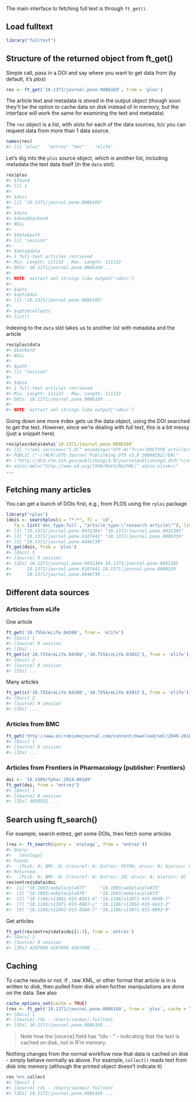 <!--
%\VignetteEngine{knitr::knitr}
%\VignetteIndexEntry{Getting full text}
%\VignetteEncoding{UTF-8}
-->



The main interface to fetching full text is through `ft_get()`.

## Load fulltext


```r
library("fulltext")
```

## Structure of the returned object from ft_get()

Simple call, pass in a DOI and say where you want to get data from (by default, it's _plos_)


```r
res <- ft_get('10.1371/journal.pone.0086169', from = 'plos')
```

The article text and metadata is stored in the output object (though soon they'll be the 
option to cache data on disk instead of in memory, but the interface will work the same 
for examining the text and metadata)

The `res` object is a list, with slots for each of the data sources, b/c you can request 
data from more than 1 data source.


```r
names(res)
#> [1] "plos"   "entrez" "bmc"    "elife"
```

Let's dig into the `plos` source object, which is another list, including metadata the 
text data itself (in the `data` slot).


```r
res$plos
#> $found
#> [1] 1
#> 
#> $dois
#> [1] "10.1371/journal.pone.0086169"
#> 
#> $data
#> $data$backend
#> NULL
#> 
#> $data$path
#> [1] "session"
#> 
#> $data$data
#> 1 full-text articles retrieved 
#> Min. Length: 111132 - Max. Length: 111132 
#> DOIs: 10.1371/journal.pone.0086169 ... 
#> 
#> NOTE: extract xml strings like output['<doi>']
#> 
#> $opts
#> $opts$doi
#> [1] "10.1371/journal.pone.0086169"
#> 
#> $opts$callopts
#> list()
```

Indexing to the `data` slot takes us to another list with metadata and the article


```r
res$plos$data
#> $backend
#> NULL
#> 
#> $path
#> [1] "session"
#> 
#> $data
#> 1 full-text articles retrieved 
#> Min. Length: 111132 - Max. Length: 111132 
#> DOIs: 10.1371/journal.pone.0086169 ... 
#> 
#> NOTE: extract xml strings like output['<doi>']
```

Going down one more index gets us the data object, using the DOI searched to get the text. 
However, since we're dealing with full text, this is a bit messy (just a snippet here)


```r
res$plos$data$data$`10.1371/journal.pone.0086169`
#> [1] "<?xml version=\"1.0\" encoding=\"UTF-8\"?>\n<!DOCTYPE article\n  
#> PUBLIC \"-//NLM//DTD Journal Publishing DTD v3.0 20080202//EN\"
#> \"http://dtd.nlm.nih.gov/publishing/3.0/journalpublishing3.dtd\">\n<article
#> xmlns:mml=\"http://www.w3.org/1998/Math/MathML\" xmlns:xlink=\"
...
```

## Fetching many articles

You can get a bunch of DOIs first, e.g., from PLOS using the `rplos` package


```r
library("rplos")
(dois <- searchplos(q = "*:*", fl = 'id',
   fq = list('doc_type:full', "article_type:\"research article\""), limit = 5)$data$id)
#> [1] "10.1371/journal.pone.0031384" "10.1371/journal.pone.0031385"
#> [3] "10.1371/journal.pone.0107441" "10.1371/journal.pone.0000339"
#> [5] "10.1371/journal.pone.0046739"
ft_get(dois, from = 'plos')
#> [Docs] 5 
#> [Source] R session  
#> [IDs] 10.1371/journal.pone.0031384 10.1371/journal.pone.0031385
#>      10.1371/journal.pone.0107441 10.1371/journal.pone.0000339
#>      10.1371/journal.pone.0046739 ...
```

## Different data sources

### Articles from eLife

One article


```r
ft_get('10.7554/eLife.04300', from = 'elife')
#> [Docs] 1 
#> [Source] R session  
#> [IDs] ...
ft_get(c('10.7554/eLife.04300','10.7554/eLife.03032'), from = 'elife')
#> [Docs] 2 
#> [Source] R session  
#> [IDs] ...
```

Many articles


```r
ft_get(c('10.7554/eLife.04300','10.7554/eLife.03032'), from = 'elife')
#> [Docs] 2 
#> [Source] R session  
#> [IDs] ...
```

### Articles from BMC


```r
ft_get('http://www.microbiomejournal.com/content/download/xml/2049-2618-2-7.xml', from = 'bmc')
#> [Docs] 1 
#> [Source] R session  
#> [IDs] ...
```

### Articles from Frontiers in Pharmacology (publisher: Frontiers)


```r
doi <- '10.3389/fphar.2014.00109'
ft_get(doi, from = "entrez")
#> [Docs] 1 
#> [Source] R session  
#> [IDs] 4050532 ...
```

## Search using ft_search()

For example, search entrez, get some DOIs, then fetch some articles


```r
(res <- ft_search(query = 'ecology', from = 'entrez'))
#> Query:
#>   [ecology] 
#> Found:
#>   [PLoS: 0; BMC: 0; Crossref: 0; Entrez: 95749; arxiv: 0; biorxiv: 0] 
#> Returned:
#>   [PLoS: 0; BMC: 0; Crossref: 0; Entrez: 10; arxiv: 0; biorxiv: 0]
res$entrez$data$doi
#>  [1] "10.1093/aobpla/plu077"     "10.1093/aobpla/plu075"    
#>  [3] "10.1093/aobpla/plu076"     "10.1093/aobpla/plu073"    
#>  [5] "10.1186/s12862-015-0391-4" "10.1186/s13071-015-0999-7"
#>  [7] "10.1186/s13071-015-0987-y" "10.1186/s12862-015-0413-2"
#>  [9] "10.1186/s12862-015-0380-7" "10.1186/s13071-015-0993-0"
```

Get articles


```r
ft_get(res$entrez$data$doi[1:3], from = 'entrez')
#> [Docs] 3 
#> [Source] R session  
#> [IDs] 4287689 4287690 4287688 ...
```

## Caching

To cache results or not. If \code{cache=TRUE}, raw XML, or other format that article is 
in is written to disk, then pulled from disk when further manipulations are done on 
the data. See also \code{\link{cache}}


```r
cache_options_set(cache = TRUE)
(res <- ft_get('10.1371/journal.pone.0086169', from = 'plos', cache = TRUE))
#> [Docs] 1 
#> [Source] rds - /Users/sacmac/.fulltext 
#> [IDs] 10.1371/journal.pone.0086169 ...
```

> Note how the [source] field has "rds - <path to file>" - indicating that the text is 
cached on disk, not in R'm memory.

Nothing changes from the normal workflow now that data is cached on disk - simply behave 
normally as above. For example, `collect()` reads text from disk into memory (although 
the printed object doesn't indicate it)


```r
res %>% collect
#> [Docs] 1 
#> [Source] rds - /Users/sacmac/.fulltext 
#> [IDs] 10.1371/journal.pone.0086169 ...
```
